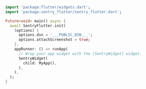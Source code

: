 <SignInNote />

```dart
import 'package:flutter/widgets.dart';
import 'package:sentry_flutter/sentry_flutter.dart';

Future<void> main() async {
  await SentryFlutter.init(
    (options) {
      options.dsn = '___PUBLIC_DSN___';
      options.attachScreenshot = true;
    },
    appRunner: () => runApp(
      // Wrap your app widget with the [SentryWidget] widget.
      SentryWidget(
        child: MyApp(),
      ),
    ),
  );
}
```
